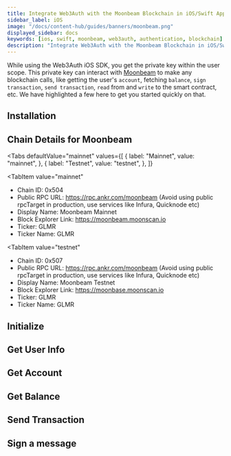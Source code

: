 ```yaml
---
title: Integrate Web3Auth with the Moonbeam Blockchain in iOS/Swift Applications
sidebar_label: iOS
image: "/docs/content-hub/guides/banners/moonbeam.png"
displayed_sidebar: docs
keywords: [ios, swift, moonbeam, web3auth, authentication, blockchain]
description: "Integrate Web3Auth with the Moonbeam Blockchain in iOS/Swift Applications | Documentation - Web3Auth"
---
```



<SEO
  title="Integrate Web3Auth with the Moonbeam Blockchain in iOS/Swift Applications"
  description="Integrate Web3Auth with the Moonbeam Blockchain in iOS/Swift Applications | Documentation - Web3Auth"
  image="https://web3auth.io/docs/content-hub/guides/banners/moonbeam.png"
  slug="/connect-blockchain/evm/moonbeam/ios"
/>

While using the Web3Auth iOS SDK, you get the private key within the user scope. This private key can interact with
[Moonbeam](https://moonbeam.network/networks/moonbeam/) to make any blockchain calls, like getting the user's `account`, fetching `balance`,
`sign transaction`, `send transaction`, `read` from and `write` to the smart contract, etc. We have highlighted a few here to get you started quickly
on that.

## Installation

<InstallationSnippet />

## Chain Details for Moonbeam

<Tabs
 defaultValue="mainnet"
  values={[
    { label: "Mainnet", value: "mainnet", },
    { label: "Testnet", value: "testnet", },
  ]}
>
<TabItem
  value="mainnet"
>

- Chain ID: 0x504
- Public RPC URL: https://rpc.ankr.com/moonbeam (Avoid using public rpcTarget in production, use services like Infura, Quicknode etc)
- Display Name: Moonbeam Mainnet
- Block Explorer Link: https://moonbeam.moonscan.io
- Ticker: GLMR
- Ticker Name: GLMR

</TabItem>

<TabItem
  value="testnet"
>

- Chain ID: 0x507
- Public RPC URL: https://rpc.ankr.com/moonbeam (Avoid using public rpcTarget in production, use services like Infura, Quicknode etc)
- Display Name: Moonbeam Testnet
- Block Explorer Link: https://moonbase.moonscan.io
- Ticker: GLMR
- Ticker Name: GLMR

</TabItem>
</Tabs>

## Initialize

<InitialisationSnippet />

## Get User Info

<UserInfoSnippet />

## Get Account

<GetAccountSnippet />

## Get Balance

<GetBalanceSnippet />

## Send Transaction

<SendTransactionSnippet />

## Sign a message

<SignMessageSnippet />
